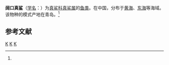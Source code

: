 {{Speciesbox 
| taxon = Carcharhinus latistomus
| binomial_authority = (Fang et Wang, 1932)<ref name='id5153'>{{cite web| url =http://www.bioinfo.cn/db05/BjdwSpecies.php?action=view&id=5153| title =阔口真鲨| work =《中国动物物种编目数据库》| publisher =中国科学院微生物研究所| author =中国科学院动物研究所| accessdate =2009-04-11| deadurl =yes| archiveurl =https://web.archive.org/web/20160305001428/http://www.bioinfo.cn/db05/BjdwSpecies.php?action=view&id=5153| archivedate =2016-03-05}}</ref>
}}

'''阔口真鲨'''（[[学名|学名]]：{{lang|la|''Carcharhinus latistomus''}}）为[[真鲨科|真鲨科]][[真鲨属|真鲨属]]的[[鱼类|鱼类]]。在中国，分布于[[黄海|黄海]]、[[东海|东海]]等海域。该物种的模式产地在青岛。<ref name='id5153'/>

== 参考文献 ==
{{reflist}}

{{taxonbar}}
[[Category:_1932年描述的鱼类|K]]
[[Category:青岛物种|K]]
[[Category:真鲨属|K]]